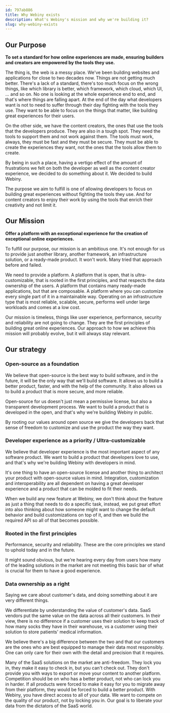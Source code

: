 ```yaml
---
id: 797ab886
title: Why Webiny exists
description: What's Webiny's mission and why we're building it?
slug: why-webiny-exists
---
```


## Our Purpose

**To set a standard for how online experiences are made, ensuring builders and creators are empowered by the tools they use.**

The thing is, the web is a messy place. We've been building websites and applications for close to two decades now. Things are not getting much better. There's a lack of a standard, there's too much focus on the wrong things, like which library is better, which framework, which cloud, which UI, ... and so on. No one is looking at the whole experience end to end, and that's where things are falling apart. At the end of the day what developers want is not to need to suffer through their day fighting with the tools they use. They want to be able to focus on the things that matter, like building great experiences for their users.

On the other side, we have the content creators, the ones that use the tools that the developers produce. They are also in a tough spot. They need the tools to support them and not work against them. The tools must work, always, they must be fast and they must be secure. They must be able to create the experiences they want, not the ones that the tools allow them to create.

By being in such a place, having a vertigo effect of the amount of frustrations we felt on both the developer as well as the content creator experience, we decided to do something about it. We decided to build Webiny.

The purpose we aim to fulfill is one of allowing developers to focus on building great experiences without fighting the tools they use. And for content creators to enjoy their work by using the tools that enrich their creativity and not limit it. 


## Our Mission 

**Offer a platform with an exceptional experience for the creation of exceptional online experiences.**

To fulfill our purpose, our mission is an ambitious one. It's not enough for us to provide just another library, another framework, an infrastructure solution, or a ready-made product. It won't work. Many tried that approach before and failed. 

We need to provide a platform. A platform that is open, that is ultra-customizable, that is rooted in the first principles, and that respects the data ownership of the users. A platform that contains many ready-made applications, but that are composable. A platform where you can customize every single part of it in a maintainable way. Operating on an infrastructure type that is most reliable, scalable, secure, performs well under large workloads and comes at a low cost. 

Our mission is timeless, things like user experience, performance, security and reliability are not going to change. They are the first principles of building great online experiences. Our approach to how we achieve this mission will probably evolve, but it will always stay relevant.


## Our strategy

### Open-source as a foundation

We believe that open-source is the best way to build software, and in the future, it will be the only way that we'll build software. It allows us to build a better product, faster, and with the help of the community. It also allows us to build a product that is more secure, and more reliable.

Open-source for us doesn't just mean a permissive license, but also a transparent development process. We want to build a product that is developed in the open, and that's why we're building Webiny in public.

By rooting our values around open source we give the developers back that sense of freedom to customize and use the product the way they want.


### Developer experience as a priority / Ultra-customizable

We believe that developer experience is the most important aspect of any software product. We want to build a product that developers love to use, and that's why we're building Webiny with developers in mind.

It's one thing to have an open-source license and another thing to architect your product with open-source values in mind. Integration, customization and interoperability are all dependent on having a great developer experience and a product that can be molded to fit their needs.

When we build any new feature at Webiny, we don't think about the feature as just a thing that needs to do a specific task, instead, we put great effort into also thinking about how someone might want to change the default behavior and build customizations on top of it, and then we build the required API so all of that becomes possible.

### Rooted in the first principles

Performance, security and reliability. These are the core principles we stand to uphold today and in the future. 

It might sound obvious, but we're hearing every day from users how many of the leading solutions in the market are not meeting this basic bar of what is crucial for them to have a good experience. 

### Data ownership as a right

Saying we care about customer's data, and doing something about it are very different things. 

We differentiate by understanding the value of customer's data. SaaS vendors put the same value on the data across all their customers. In their view, there is no difference if a customer uses their solution to keep track of how many socks they have in their warehouse, vs a customer using their solution to store patients' medical information.

We believe there's a big difference between the two and that our customers are the ones who are best equipped to manage their data most responsibly. One can only care for their own with the detail and precision that it requires. 

Many of the SaaS solutions on the market are anti-freedom. They lock you in, they make it easy to check in, but you can't check out. They don't provide you with ways to export or move your content to another platform. Competition should be on who has a better product, not who can lock you in harder. If all products were forced to make it easy for you to migrate away from their platform, they would be forced to build a better product. With Webiny, you have direct access to all of your data. We want to compete on the quality of our product, not by locking you in. Our goal is to liberate your data from the dictators of the SaaS world.